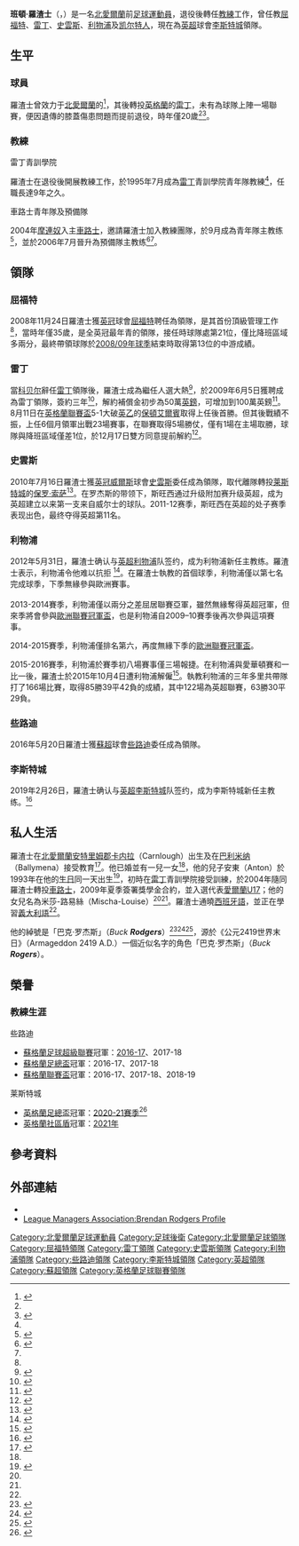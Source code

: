 {{noteta|G1=EPL|G2=足球|G3=FAcup|G4=liverpoolfc|G5=uefa
|T=zh-hans:布伦丹·罗杰斯; zh-hk:班頓·羅渣士; zh-tw:布蘭登·羅傑斯;
|1=zh-hans:布伦丹; zh-hk:班頓; zh-tw:布蘭登;
|2=zh-hans:罗杰斯; zh-hk:羅渣士; zh-tw:羅傑斯;
|3=zh-hans:穆里尼奥; zh-hk:摩連奴; zh-tw:穆里尼奧;
|4=zh-hans:科贝尔; zh-hk:郭甫; zh-tw: 科貝爾;
|5=zh-hans:保罗·索萨; zh-hk:保羅·蘇沙; zh-tw:保羅·索沙;
}}
{{Infobox football biography
|name           = 布伦达·罗杰斯<br />''Brendan Rodgers''
|image          = Brendan Rodgers 2014 (cropped).jpg
|image_size     = 
|caption        = 
|fullname       = Brendan Rodgers<ref name=BDFutbol>{{cite web |url=http://www.bdfutbol.com/en/l/l95522.html |title=Rodgers: Brendan Rodgers: Manager |publisher=BDFutbol |accessdate=22 December 2017 |archive-date=2021-01-28 |archive-url=https://web.archive.org/web/20210128211630/https://www.bdfutbol.com/en/l/l95522.html |dead-url=no }}</ref>
|birth_date     = {{birth date and age|1973|1|26|df=y}}<ref name=BDFutbol/>
|birth_place    = {{flagicon|Northern Ireland}} [[北愛爾蘭|北愛爾蘭]]{{link-en|卡内拉|Carnlough}}
| height = {{convert|1.70|m|order=flip}}<ref>{{cite web |url=https://www.sportsmole.co.uk/people/brendan-rodgers/ |title=Brendan Rodgers |publisher=Sports Mole |access-date=9 October 2019 |archive-date=9 October 2019 |archive-url=https://web.archive.org/web/20191009210013/https://www.sportsmole.co.uk/people/brendan-rodgers/ |url-status=live }}</ref>
| position             = [[後衛|後衛]]
|currentclub    = [[李斯特城足球會|李斯特城]] (領隊)
| youthyears1          = 
| youthclubs1          = {{tsl|en|Ballymena United F.C.||巴利米纳联}}
| years1               = 1987-1990
| years2               = 1990
| clubs1               = {{tsl|en|Ballymena United F.C.||巴利米纳联}}
| clubs2               = [[雷丁足球俱乐部|雷丁]]
| caps1                = 12
| caps2                = 0
| goals1               = 1
| goals2               = 0
| manageryears1        = 2008–2009
| manageryears2        = 2009
| manageryears3        = 2010–2012
| manageryears4        = 2012–2015
| manageryears5        = 2016–2019
| manageryears6        = 2019–
| managerclubs1        = [[沃特福德足球俱乐部|屈福特]]
| managerclubs2        = [[雷丁足球俱乐部|雷丁]]
| managerclubs3        = [[斯旺西城足球俱乐部|史雲斯]]
| managerclubs4        = [[利物浦足球俱乐部|利物浦]]
| managerclubs5        = [[凯尔特人足球俱乐部|凯尔特人]]
| managerclubs6        = [[李斯特城足球會|李斯特城]]
}}
'''班頓·羅渣士'''（{{lang-en|'''Brendan Rodgers'''}}，{{bd|1973年|1月26日|catidx=Rodgers, Brendan}}）是一名[[北愛爾蘭|北愛爾蘭]]前[[足球|足球]][[運動員|運動員]]，退役後轉任[[教練|教練]]工作，曾任教[[沃特福德足球俱乐部|屈福特]]、[[雷丁足球俱乐部|雷丁]]、[[斯旺西城足球俱乐部|史雲斯]]、[[利物浦足球俱乐部|利物浦]]及[[凯尔特人足球俱乐部|凯尔特人]]，現在為[[英超|英超]]球會[[李斯特城足球會|李斯特城]]領隊。

== 生平 ==
=== 球員 ===
羅渣士曾效力于[[北愛爾蘭|北愛爾蘭]]的{{tsl|en|Ballymena United F.C.||巴利米纳联}}<ref>{{cite news |language=en |url=http://news.bbc.co.uk/sport1/hi/football/irish/4542419.stm |title=Chelsea ready for Milk Cup debut |accessdate=23 November 2008 |date=12 May 2005 |publisher=''[[BBC_Sport|BBC Sport]]'' |archive-date=2020-11-30 |archive-url=https://web.archive.org/web/20201130205323/http://news.bbc.co.uk/sport2/hi/football/irish/4542419.stm |dead-url=no }}</ref>，其後轉投[[英格蘭|英格蘭]]的[[雷丁足球俱乐部|雷丁]]，未有為球隊上陣一場聯賽，便因遺傳的膝蓋傷患問題而提前退役，時年僅20歲<ref name="First Team Manager: Brendan Rodgers" /><ref>{{cite web |language=en |url=http://www.neilbrown.newcastlefans.com/reading/reading.htm |title=Reading:1946/47 – 2007/08 |accessdate=23 November 2008 |publisher=Post War English & Scottish Football League A – Z Player's Database |deadurl=yes |archiveurl=https://web.archive.org/web/20081223222622/http://www.neilbrown.newcastlefans.com/reading/reading.htm |archivedate=2008年12月23日 }}</ref>。

=== 教練 ===
;雷丁青訓學院
羅渣士在退役後開展教練工作，於1995年7月成為[[雷丁足球俱乐部|雷丁]]青訓學院青年隊教練<ref name="First Team Manager: Brendan Rodgers" />，任職長達9年之久。 

;車路士青年隊及預備隊
2004年[[若泽·穆里尼奥|摩連奴]]入主[[切尔西足球俱乐部|車路士]]，邀請羅渣士加入教練團隊，於9月成為青年隊主教练<ref>{{cite news |language=en |url=http://news.bbc.co.uk/sport1/hi/football/teams/c/chelsea/3645800.stm |title=Rodgers moves to Chelsea |accessdate=23 November 2008 |date=10 September 2004|publisher=''[[BBC_Sport|BBC Sport]]''}}</ref>，並於2006年7月晉升為預備隊主教练<ref>{{cite news |language=en |url=http://news.bbc.co.uk/sport1/hi/football/teams/c/chelsea/5189478.stm |title=Rodgers gets Chelsea reserves job |accessdate=23 November 2008 |date=17 July 2006 |publisher=''[[BBC_Sport|BBC Sport]]'' |archive-date=2008-12-05 |archive-url=https://web.archive.org/web/20081205130231/http://news.bbc.co.uk/sport1/hi/football/teams/c/chelsea/5189478.stm |dead-url=no }}</ref><ref name=FA2007/>。

== 領隊 ==

=== 屈福特 ===
2008年11月24日羅渣士獲[[英冠|英冠]]球會[[沃特福德足球俱乐部|屈福特]]聘任為領隊，是其首份頂級管理工作<ref name=NewWat/>，當時年僅35歲，是全英冠最年青的領隊，接任時球隊處第21位，僅比降班區域多兩分，最終帶領球隊於[[2008年至2009年英格蘭足球冠軍聯賽|2008/09年球季]]結束時取得第13位的中游成績。 

=== 雷丁 ===
當[[斯蒂夫·科贝尔|科贝尔]]辭任[[雷丁足球俱乐部|雷丁]]領隊後，羅渣士成為繼任人選大熱<ref name="'If money talks Watford's Brendan Rodgers going to Reading is a done deal'">{{cite news | language = en | title = 'If money talks Watford's Brendan Rodgers going to Reading is a done deal' | url = http://www.watfordobserver.co.uk/sport/4365569.Watford_boss_Evens_to_become_next_Reading_manager/ | publisher = ''Watford Observer'' | date = 13 May 2009 | accessdate = 29 December 2009 | archive-date = 2009-05-15 | archive-url = https://web.archive.org/web/20090515221646/http://www.watfordobserver.co.uk/sport/4365569.Watford_boss_Evens_to_become_next_Reading_manager/ | dead-url = no }}</ref>，於2009年6月5日獲聘成為雷丁領隊，簽約三年<ref>{{cite news |language=en |url=http://news.bbc.co.uk/sport1/hi/football/teams/r/reading/8081467.stm |title=Rodgers confirmed as Reading boss |accessdate=5 June 2009 |date=5 June 2009 |publisher=''[[BBC_Sport|BBC Sport]]'' |archive-date=2009-06-06 |archive-url=https://web.archive.org/web/20090606161101/http://news.bbc.co.uk/sport1/hi/football/teams/r/reading/8081467.stm |dead-url=no }}</ref>，解約補償金初步為50萬[[英鎊|英鎊]]，可增加到100萬英鎊<ref name="Club disappointed as Rodgers departs">{{cite news | language = en | title = Club disappointed as Rodgers departs | url = http://www.watfordfc.com/page/NewsDetail/0,,10400~1685684,00.html | publisher = [[沃特福德足球俱乐部|''watfordfc.com'']] | date = 4 June 2009 | accessdate = 29 December 2009 | deadurl = yes | archiveurl = https://web.archive.org/web/20090606055238/http://www.watfordfc.com/page/NewsDetail/0%2C%2C10400~1685684%2C00.html | archivedate = 2009年6月6日 }}</ref>。8月11日在[[英格蘭聯賽盃|英格蘭聯賽盃]]5-1大破[[英乙|英乙]]的[[保顿艾尔宾足球俱乐部|保頓艾爾賓]]取得上任後首勝。但其後戰績不振，上任6個月領軍出戰23場賽事，在聯賽取得5場勝仗，僅有1場在主場取勝，球隊與降班區域僅差1位，於12月17日雙方同意提前解約<ref name="Boss Brendan Rodgers leaves Reading by mutual consent">{{cite news | language = en | title = Boss Brendan Rodgers leaves Reading by mutual consent | url = http://news.bbc.co.uk/sport1/hi/football/teams/r/reading/8417263.stm | publisher = ''[[BBC_Sport|BBC Sport]]'' | date = 17 December 2009 | accessdate = 29 December 2009 | archive-date = 2018-10-28 | archive-url = https://web.archive.org/web/20181028035118/http://news.bbc.co.uk/sport1/hi/football/teams/r/reading/8417263.stm | dead-url = no }}</ref>。

=== 史雲斯 ===
2010年7月16日羅渣士獲[[英冠|英冠]][[威爾斯|威爾斯]]球會[[斯旺西城足球俱乐部|史雲斯]]委任成為領隊，取代離隊轉投[[莱斯特城足球俱乐部|莱斯特城]]的[[保罗·索萨|保罗·索萨]]<ref name="Swansea City appoint Brendan Rodgers as new manager">{{cite news | language = en | title = Swansea City appoint Brendan Rodgers as new manager | url = http://news.bbc.co.uk/sport1/hi/football/teams/s/swansea_city/8820996.stm | publisher = ''[[BBC_Sport|BBC Sport]]'' | date = 16 July 2010 | accessdate = 18 July 2010 | archive-date = 2020-11-06 | archive-url = https://web.archive.org/web/20201106123957/http://news.bbc.co.uk/sport1/hi/football/teams/s/swansea_city/8820996.stm | dead-url = no }}</ref>。在罗杰斯的带领下，斯旺西通过升级附加赛升级英超，成为英超建立以来第一支来自威尔士的球队。2011-12赛季，斯旺西在英超的处子赛季表现出色，最终夺得英超第11名。

=== 利物浦 ===
2012年5月31日，羅渣士确认与[[英超|英超]][[利物浦足球俱乐部|利物浦]]队签约，成为利物浦新任主教练。羅渣士表示，利物浦令他难以抗拒 <ref name="Brendan Rodgers reveals lure of Liverpool FC was too good to turn down">{{cite news | language=en | title=Brendan Rodgers reveals lure of Liverpool FC was too good to turn down | url=http://www.walesonline.co.uk/footballnation/football-news/2012/06/01/brendan-rodgers-reveals-lure-of-liverpool-fc-was-too-good-to-turn-down-91466-31088406/#ixzz1wUvSYJEE" | publisher=walesonline | date=31 May 2012 | accessdate=31 May 2012 | archive-date=2012-07-19 | archive-url=https://web.archive.org/web/20120719064534/http://www.walesonline.co.uk/footballnation/football-news/2012/06/01/brendan-rodgers-reveals-lure-of-liverpool-fc-was-too-good-to-turn-down-91466-31088406/#ixzz1wUvSYJEE" | dead-url=no }}</ref>。在羅渣士執教的首個球季，利物浦僅以第七名完成球季，下季無緣參與歐洲賽事。<br><br>
2013-2014賽季，利物浦僅以兩分之差屈居聯賽亞軍，雖然無緣奪得英超冠軍，但來季將會參與[[歐洲聯賽冠軍盃|歐洲聯賽冠軍盃]]，也是利物浦自2009–10賽季後再次參與這項賽事。

2014-2015賽季，利物浦僅排名第六，再度無緣下季的[[歐洲聯賽冠軍盃|歐洲聯賽冠軍盃]]。

2015-2016賽季，利物浦於賽季初八場賽事僅三場報捷。在利物浦與愛華頓賽和一比一後，羅渣士於2015年10月4日遭利物浦解僱<ref name="最新消息︰利物浦解僱羅渣士！
">{{cite news | language=zh | title= 最新消息︰利物浦解僱羅渣士！
| url=https://hk.sports.yahoo.com/news/%E6%9C%80%E6%96%B0%E6%B6%88%E6%81%AF-%E5%88%A9%E7%89%A9%E6%B5%A6%E8%A7%A3%E5%83%B1%E7%BE%85%E6%B8%A3%E5%A3%AB-174100797--sow.html" | publisher = Goal.com |date=4 Oct 2015| accessdate=5 Oct 2015}}</ref>。執教利物浦的三年多里共帶隊打了166場比賽，取得85勝39平42負的成績，其中122場為英超聯賽，63勝30平29負。

===些路迪===
2016年5月20日羅渣士獲[[蘇超|蘇超]]球會[[塞爾提克足球俱乐部|些路迪]]委任成為領隊。

===李斯特城===
2019年2月26日，羅渣士确认与[[英超|英超]][[李斯特城足球會|李斯特城]]队签约，成为李斯特城新任主教练。<ref>{{cite news |title=Brendan Rodgers Named Leicester City Manager |url=https://www.lcfc.com/news/1071274/brendan-rodgers-named-leicester-city-manager/press-release |work=Leicester City Football Club |accessdate=2020-09-29 |archive-date=2019-02-27 |archive-url=https://web.archive.org/web/20190227060707/https://www.lcfc.com/news/1071274/brendan-rodgers-named-leicester-city-manager/press-release |dead-url=no }}</ref>

== 私人生活 ==
羅渣士在[[北愛爾蘭|北愛爾蘭]][[安特里姆郡|安特里姆郡]][[Carnlough|卡内拉]]（Carnlough）出生及在[[Ballymena|巴利米纳]]（Ballymena）接受教育<ref name="First Team Manager: Brendan Rodgers">{{cite news |language=en |url=http://www.watfordfc.premiumtv.co.uk/page/WhosWho/0,,10400~1464601,00.html |title=First Team Manager: Brendan Rodgers |accessdate=30 November 2008 |date=27 November 2008 |publisher=[[沃特福德足球俱乐部|''watfordfc.premiumtv.co.uk'']] }}{{dead link|date=2018年2月 |bot=InternetArchiveBot |fix-attempted=yes }}</ref>。他已婚並有一兒一女<ref name="First Team Manager: Brendan Rodgers" />，他的兒子安東（Anton）於1993年在他的[[生日|生日]]同一天出生<ref name="Times">{{cite news |language=en |url=http://www.timesonline.co.uk/tol/sport/football/football_league/article5586912.ece |title=Watford manager Brendan Rodgers: the man with a direct line to Jose Mourinho |accessdate=26 January 2009 |date=26 January 2009 |publisher=''Times Online''}}</ref>，初時在[[雷丁足球俱乐部|雷丁]]青訓學院接受訓練，於2004年隨同羅渣士轉投[[切尔西足球俱乐部|車路士]]，2009年夏季簽署獎學金合約，並入選代表[[愛爾蘭17歲以下國家隊|愛爾蘭U17]]；他的女兒名為米莎-路易絲（Mischa-Louise）<ref name="First Team Manager: Brendan Rodgers" /><ref name="Times" />。羅渣士通曉[[西班牙語|西班牙語]]，並正在學習[[義大利語|義大利語]]<ref name="Times" />。

他的綽號是「巴克·罗杰斯」（''Buck '''Rodgers'''''）<ref name=FA2007>{{cite web |language=en |url=http://www.thefa.com/GetIntoFootball/FALearning/NewsAndFeatures/2007/PL2007_Rodgers |title=Buck Rodgers |publisher=[[英格蘭足球總會|''TheFA.com'']] |date=16 July 2007 |accessdate=25 August 2010 |archive-date=2012-05-13 |archive-url=https://web.archive.org/web/20120513204303/http://www.thefa.com/GetIntoFootball/FALearning/NewsAndFeatures/2007/PL2007_Rodgers |dead-url=no }}</ref><ref name=NewWat>{{cite web |language=en |url=http://news.bbc.co.uk/sport2/hi/football/teams/w/watford/7744881.stm |title=Rodgers named new Watford manager |publisher=''[[BBC_Sport|BBC Sport]]'' |date=24 November 2008 |accessdate=25 August 2010 |archive-date=2020-11-23 |archive-url=https://web.archive.org/web/20201123164235/http://news.bbc.co.uk/sport2/hi/football/teams/w/watford/7744881.stm |dead-url=no }}</ref><ref name=NewWat2>{{cite web |language=en |url=http://www.mirror.co.uk/sport/columnists/walters/2008/12/13/mike-walters-meets-new-watford-boss-brendan-rodgers-115875-20967469/ |title=Mike Walters meets new Watford boss Brendan Rodgers |publisher=''mirror.co.uk'' |date=13 December 2008 |accessdate=7 November 2010 |archive-date=2010-11-19 |archive-url=https://web.archive.org/web/20101119073228/http://www.mirror.co.uk/sport/columnists/walters/2008/12/13/mike-walters-meets-new-watford-boss-brendan-rodgers-115875-20967469/ |dead-url=no }}</ref>，源於《公元2419世界末日》（Armageddon 2419 A.D.）一個近似名字的角色「巴克·罗杰斯」（''Buck '''Rogers'''''）。

==榮譽==

===教練生涯===
;{{flagicon|SCO}} 些路迪
* [[蘇格蘭足球超級聯賽|蘇格蘭足球超級聯賽]]冠軍：[[2016年－17年苏格兰足球超级联赛|2016-17]]、2017-18
* [[蘇格蘭足總盃|蘇格蘭足總盃]]冠軍：2016-17、2017-18
* [[蘇格蘭聯賽盃|蘇格蘭聯賽盃]]冠軍：2016-17、2017-18、2018-19

;{{flagicon|ENG}} 莱斯特城
* [[英格蘭足總盃|英格蘭足總盃]]冠軍：[[2020年至2021年英格蘭足總盃|2020-21賽季]]<ref>{{cite news|url=https://www.thenationalnews.com/sport/football/leicester-city-make-history-with-fa-cup-triumph-after-var-provides-late-drama-1.1223286|title=Leicester City make history with FA Cup triumph after VAR provides late drama|date=2021-05-15|work=The National|language=en|accessdate=2021-05-15|archive-date=2021-05-15|archive-url=https://web.archive.org/web/20210515185554/https://www.thenationalnews.com/sport/football/leicester-city-make-history-with-fa-cup-triumph-after-var-provides-late-drama-1.1223286|dead-url=no}}</ref>
* [[英格蘭社區盾|英格蘭社區盾]]冠軍：[[2021年英格蘭社區盾|2021年]]

== 參考資料 ==
{{reflist}}

== 外部連結 ==
*{{soccerbase (manager)|id=2138|name=布蘭登·羅渣士}}
* [https://web.archive.org/web/20120104063151/http://www.leaguemanagers.com/managers/profile-1659.html League Managers Association:Brendan Rodgers Profile]

{{李斯特城球員名單}}
{{利物浦領隊}}
{{屈福特領隊}}
{{LMA年度最佳領隊}}
{{蘇格蘭PFA年度最佳領隊}}
{{蘇格蘭FWA年度最佳領隊}}

{{DEFAULTSORT:Rodgers, Brendan}}
[[Category:北愛爾蘭足球運動員|Category:北愛爾蘭足球運動員]]
[[Category:足球後衛|Category:足球後衛]]
[[Category:北愛爾蘭足球領隊|Category:北愛爾蘭足球領隊]]
[[Category:屈福特領隊|Category:屈福特領隊]]
[[Category:雷丁領隊|Category:雷丁領隊]]
[[Category:史雲斯領隊|Category:史雲斯領隊]]
[[Category:利物浦領隊|Category:利物浦領隊]]
[[Category:些路迪領隊|Category:些路迪領隊]]
[[Category:李斯特城領隊|Category:李斯特城領隊]]
[[Category:英超領隊|Category:英超領隊]]
[[Category:蘇超領隊|Category:蘇超領隊]]
[[Category:英格蘭足球聯賽領隊|Category:英格蘭足球聯賽領隊]]